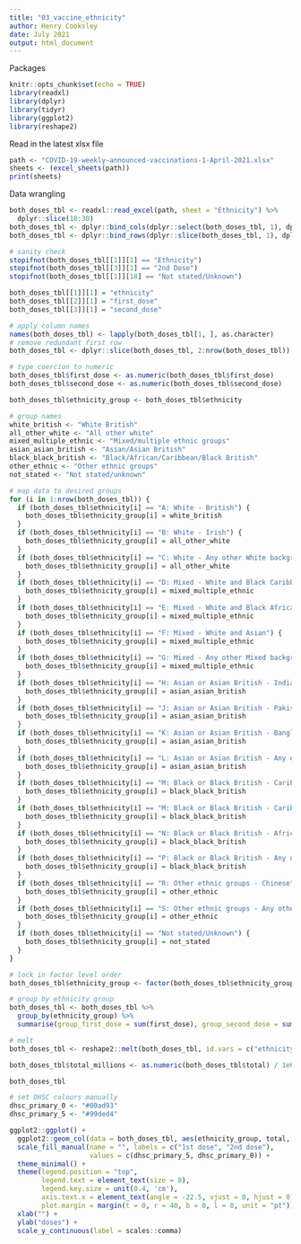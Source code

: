 ```yaml
---
title: "03_vaccine_ethnicity"
author: Henry Cooksley
date: July 2021
output: html_document
---
```

Packages
```r
knitr::opts_chunk$set(echo = TRUE)
library(readxl)
library(dplyr)
library(tidyr)
library(ggplot2)
library(reshape2)
```

Read in the latest xlsx file
```r
path <- "COVID-19-weekly-announced-vaccinations-1-April-2021.xlsx"
sheets <- (excel_sheets(path))
print(sheets)
```

Data wrangling
```r
both_doses_tbl <- readxl::read_excel(path, sheet = "Ethnicity") %>% 
  dplyr::slice(10:30)
both_doses_tbl <- dplyr::bind_cols(dplyr::select(both_doses_tbl, 1), dplyr::select(both_doses_tbl, 3:4))
both_doses_tbl <- dplyr::bind_rows(dplyr::slice(both_doses_tbl, 1), dplyr::slice(both_doses_tbl, 5:21))

# sanity check
stopifnot(both_doses_tbl[[1]][1] == "Ethnicity")
stopifnot(both_doses_tbl[[3]][1] == "2nd Dose")
stopifnot(both_doses_tbl[[1]][18] == "Not stated/Unknown")

both_doses_tbl[[1]][1] = "ethnicity"
both_doses_tbl[[2]][1] = "first_dose"
both_doses_tbl[[3]][1] = "second_dose"

# apply column names
names(both_doses_tbl) <- lapply(both_doses_tbl[1, ], as.character)
# remove redundant first row
both_doses_tbl <- dplyr::slice(both_doses_tbl, 2:nrow(both_doses_tbl))

# type coercion to numeric
both_doses_tbl$first_dose <- as.numeric(both_doses_tbl$first_dose)
both_doses_tbl$second_dose <- as.numeric(both_doses_tbl$second_dose)

both_doses_tbl$ethnicity_group <- both_doses_tbl$ethnicity

# group names
white_british <- "White British"
all_other_white <- "All other white"
mixed_multiple_ethnic <- "Mixed/multiple ethnic groups"
asian_asian_british <- "Asian/Asian British"
black_black_british <- "Black/African/Caribbean/Black British"
other_ethnic <- "Other ethnic groups"
not_stated <- "Not stated/unknown"

# map data to desired groups
for (i in 1:nrow(both_doses_tbl)) {
  if (both_doses_tbl$ethnicity[i] == "A: White - British") {
    both_doses_tbl$ethnicity_group[i] = white_british
  }
  if (both_doses_tbl$ethnicity[i] == "B: White - Irish") {
    both_doses_tbl$ethnicity_group[i] = all_other_white
  }
  if (both_doses_tbl$ethnicity[i] == "C: White - Any other White background") {
    both_doses_tbl$ethnicity_group[i] = all_other_white
  }
  if (both_doses_tbl$ethnicity[i] == "D: Mixed - White and Black Caribbean") {
    both_doses_tbl$ethnicity_group[i] = mixed_multiple_ethnic
  }
  if (both_doses_tbl$ethnicity[i] == "E: Mixed - White and Black African") {
    both_doses_tbl$ethnicity_group[i] = mixed_multiple_ethnic
  }
  if (both_doses_tbl$ethnicity[i] == "F: Mixed - White and Asian") {
    both_doses_tbl$ethnicity_group[i] = mixed_multiple_ethnic
  }
  if (both_doses_tbl$ethnicity[i] == "G: Mixed - Any other Mixed background") {
    both_doses_tbl$ethnicity_group[i] = mixed_multiple_ethnic
  }
  if (both_doses_tbl$ethnicity[i] == "H: Asian or Asian British - Indian") {
    both_doses_tbl$ethnicity_group[i] = asian_asian_british
  }
  if (both_doses_tbl$ethnicity[i] == "J: Asian or Asian British - Pakistani") {
    both_doses_tbl$ethnicity_group[i] = asian_asian_british
  }
  if (both_doses_tbl$ethnicity[i] == "K: Asian or Asian British - Bangladeshi") {
    both_doses_tbl$ethnicity_group[i] = asian_asian_british
  }
  if (both_doses_tbl$ethnicity[i] == "L: Asian or Asian British - Any other Asian background") {
    both_doses_tbl$ethnicity_group[i] = asian_asian_british
  }
  if (both_doses_tbl$ethnicity[i] == "M: Black or Black British - Caribbean") {
    both_doses_tbl$ethnicity_group[i] = black_black_british
  }
  if (both_doses_tbl$ethnicity[i] == "M: Black or Black British - Caribbean") {
    both_doses_tbl$ethnicity_group[i] = black_black_british
  }
  if (both_doses_tbl$ethnicity[i] == "N: Black or Black British - African") {
    both_doses_tbl$ethnicity_group[i] = black_black_british
  }
  if (both_doses_tbl$ethnicity[i] == "P: Black or Black British - Any other Black background") {
    both_doses_tbl$ethnicity_group[i] = black_black_british
  }
  if (both_doses_tbl$ethnicity[i] == "R: Other ethnic groups - Chinese") {
    both_doses_tbl$ethnicity_group[i] = other_ethnic
  }
  if (both_doses_tbl$ethnicity[i] == "S: Other ethnic groups - Any other ethnic group") {
    both_doses_tbl$ethnicity_group[i] = other_ethnic
  }
  if (both_doses_tbl$ethnicity[i] == "Not stated/Unknown") {
    both_doses_tbl$ethnicity_group[i] = not_stated
  }
}

# lock in factor level order
both_doses_tbl$ethnicity_group <- factor(both_doses_tbl$ethnicity_group, levels = unique(both_doses_tbl$ethnicity_group))

# group by ethnicity group
both_doses_tbl <- both_doses_tbl %>% 
  group_by(ethnicity_group) %>% 
  summarise(group_first_dose = sum(first_dose), group_second_dose = sum(second_dose))

# melt
both_doses_tbl <- reshape2::melt(both_doses_tbl, id.vars = c("ethnicity_group"), variable.name = "dose", value.name = "total")

both_doses_tbl$total_millions <- as.numeric(both_doses_tbl$total) / 1e6

both_doses_tbl
```

```r
# set DHSC colours manually
dhsc_primary_0 <- "#00ad93"
dhsc_primary_5 <- "#99ded4"

ggplot2::ggplot() +
  ggplot2::geom_col(data = both_doses_tbl, aes(ethnicity_group, total, fill = dose), position_dodge()) +
  scale_fill_manual(name = "", labels = c("1st dose", "2nd dose"), 
                    values = c(dhsc_primary_5, dhsc_primary_0)) + 
  theme_minimal() +
  theme(legend.position = "top", 
        legend.text = element_text(size = 8), 
        legend.key.size = unit(0.4, 'cm'),
        axis.text.x = element_text(angle = -22.5, vjust = 0, hjust = 0),
        plot.margin = margin(t = 0, r = 40, b = 0, l = 0, unit = "pt")) +
  xlab("") +
  ylab("doses") + 
  scale_y_continuous(label = scales::comma)
```



